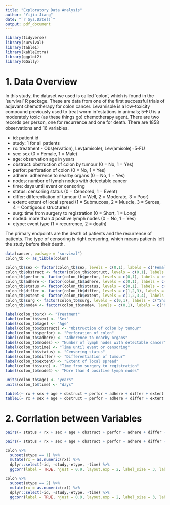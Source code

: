 ```yaml
---
title: "Exploratory Data Analysis"
author: "Yijia Jiang"
date: "`r Sys.Date()`"
output: pdf_document
---
```


```r
library(tidyverse)
library(survival)
library(table1)
library(kableExtra)
library(ggplot2)
library(GGally)
```


# 1. Data Overview
In this study, the dataset we used is called ‘colon’, which is found in the ‘survival’ R package. These are data from one of the first successful trials of adjuvant chemotherapy for colon cancer. Levamisole is a low-toxicity compound previously used to treat worm infestations in animals; 5-FU is a moderately toxic (as these things go) chemotherapy agent. There are two records per person, one for recurrence and one for death. There are 1858 observations and 16 variables. 

* id: patient id 
* study: 1 for all patients 
* rx: treatment - Obs(ervation), Lev(amisole), Lev(amisole)+5-FU 
* sex: sex (0 = Female, 1 = Male)
* age: observation age in years 
* obstruct: obstruction of colon by tumour (0 = No, 1 = Yes)
* perfor: perforation of colon (0 = No, 1 = Yes)
* adhere: adherence to nearby organs (0 = No, 1 = Yes)
* nodes: number of lymph nodes with detectable cancer 
* time: days until event or censoring 
* status: censoring status (0 = Censored, 1 = Event)
* differ: differentiation of tumour (1 = Well, 2 = Moderate, 3 = Poor) 
* extent: extent of local spread (1 = Submucosa, 2 = Muscle, 3 = Serosa, 4 = Contiguous structures) 
* surg: time from surgery to registration (0 = Short, 1 = Long) 
* node4: more than 4 positive lymph nodes (0 = No, 1 = Yes)
* etype: event type (1 = recurrence, 2 = death)


The primary endpoints are the death of patients and the recurrence of patients. The type of censoring is right censoring, which means patients left the study before their death. 

```r
data(cancer, package = "survival") 
colon_tb <- as_tibble(colon)

colon_tb$sex <- factor(colon_tb$sex, levels = c(0,1), labels = c("Female", "Male"))
colon_tb$obstruct <- factor(colon_tb$obstruct, levels = c(0,1), labels = c("No", "Yes"))
colon_tb$perfor <- factor(colon_tb$perfor, levels = c(0,1), labels = c("No", "Yes"))
colon_tb$adhere <- factor(colon_tb$adhere, levels = c(0,1), labels = c("No", "Yes"))
colon_tb$status <- factor(colon_tb$status, levels = c(0,1), labels = c("Censored", "Dead"))
colon_tb$differ <- factor(colon_tb$differ, levels = c(1,2,3), labels = c("Well", "Moderate","Poor"))
colon_tb$extent <- factor(colon_tb$extent, levels = c(1,2,3,4), labels = c("Submucosa", "Muscle","Serosa","Contiguous structures"))
colon_tb$surg <- factor(colon_tb$surg, levels = c(0,1), labels = c("Short", "Long"))
colon_tb$node4 <- factor(colon_tb$node4, levels = c(0,1), labels = c("No", "Yes"))

label(colon_tb$rx) <- "Treatment"
label(colon_tb$sex) <- "Sex"
label(colon_tb$age) <- "Age"
label(colon_tb$obstruct) <- "Obstruction of colon by tumour"
label(colon_tb$perfor) <- "Perforation of colon"
label(colon_tb$adhere) <- "Adherence to nearby organs"
label(colon_tb$nodes) <- "Number of lymph nodes with detectable cancer"
label(colon_tb$time) <- "Time until event or censoring"
label(colon_tb$status) <- "Censoring status"
label(colon_tb$differ) <- "Differentiation of tumour"
label(colon_tb$extent) <- "Extent of local spread"
label(colon_tb$surg) <- "Time from surgery to registration"
label(colon_tb$node4) <- "More than 4 positive lymph nodes"

units(colon_tb$age) <- "years"
units(colon_tb$time) <- "days"

table1(~ rx + sex + age + obstruct + perfor + adhere + differ + extent + surg + nodes + node4| status, data = colon_tb %>% subset(etype == 1), overall = "Total")
table1(~ rx + sex + age + obstruct + perfor + adhere + differ + extent + surg + nodes + node4| status, data = colon_tb %>% subset(etype == 2), overall = "Total")
```

# 2. Corrlation between Variables
```r
pairs(~ status + rx + sex + age + obstruct + perfor + adhere + differ + extent + surg + nodes + node4, data = colon %>% subset(etype == 1), panel = panel.smooth, upper.panel = NULL, main = "Scatterplot Matrix")

pairs(~ status + rx + sex + age + obstruct + perfor + adhere + differ + extent + surg + nodes + node4, data = colon %>% subset(etype == 2), panel = panel.smooth, upper.panel = NULL, main = "Scatterplot Matrix")

colon %>% 
  subset(etype == 1) %>% 
  mutate(rx = as.numeric(rx)) %>% 
  dplyr::select(-id, -study,-etype, -time) %>%  
  ggcorr(label = TRUE, hjust = 0.9, layout.exp = 2, label_size = 3, label_round = 2)

colon %>% 
  subset(etype == 2) %>% 
  mutate(rx = as.numeric(rx)) %>% 
  dplyr::select(-id, -study,-etype, -time) %>%  
  ggcorr(label = TRUE, hjust = 0.9, layout.exp = 2, label_size = 3, label_round = 2)
```


